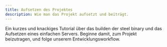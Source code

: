 ```yaml
---
title: Aufsetzen des Projektes
description: Wie man das Projekt aufsetzt und beiträgt.
---
```



<CardGrid>
  <Card title="Für Benutzer" url="/guides/getting-started/for-users">
    Ein kurzes und knackiges Tutorial über das builden der steel binary und das Aufsetzen eines einfachen Servers.
  </Card>
  <Card title="Für Programmierer" url="/guides/getting-started/for-devs">
    Beginne damit, zum Projekt beizutragen, und folge unserem Entwicklungsworkflow.
  </Card>
</CardGrid>
